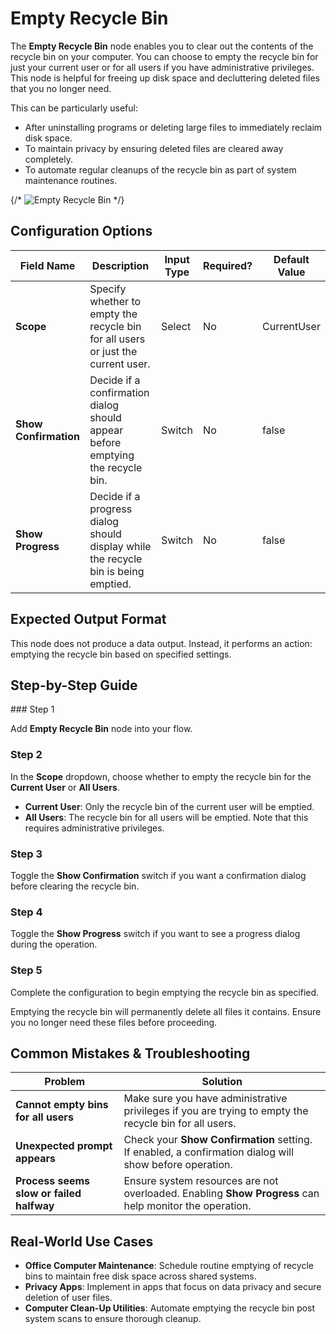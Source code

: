 
# Empty Recycle Bin

The **Empty Recycle Bin** node enables you to clear out the contents of the recycle bin on your computer. You can choose to empty the recycle bin for just your current user or for all users if you have administrative privileges. This node is helpful for freeing up disk space and decluttering deleted files that you no longer need.

This can be particularly useful:

- After uninstalling programs or deleting large files to immediately reclaim disk space.
- To maintain privacy by ensuring deleted files are cleared away completely.
- To automate regular cleanups of the recycle bin as part of system maintenance routines.

{/* ![Empty Recycle Bin](./empty-recycle-bin.png) */}

## Configuration Options

| Field Name            | Description                                                                        | Input Type | Required? | Default Value |
| --------------------- | ---------------------------------------------------------------------------------- | ---------- | --------- | ------------- |
| **Scope**             | Specify whether to empty the recycle bin for all users or just the current user.   | Select     | No        | CurrentUser   |
| **Show Confirmation** | Decide if a confirmation dialog should appear before emptying the recycle bin.     | Switch     | No        | false         |
| **Show Progress**     | Decide if a progress dialog should display while the recycle bin is being emptied. | Switch     | No        | false         |

## Expected Output Format

This node does not produce a data output. Instead, it performs an action: emptying the recycle bin based on specified settings.

## Step-by-Step Guide

<Steps>
### Step 1

Add **Empty Recycle Bin** node into your flow.

### Step 2

In the **Scope** dropdown, choose whether to empty the recycle bin for the **Current User** or **All Users**.

- **Current User**: Only the recycle bin of the current user will be emptied.
- **All Users**: The recycle bin for all users will be emptied. Note that this requires administrative privileges.

### Step 3

Toggle the **Show Confirmation** switch if you want a confirmation dialog before clearing the recycle bin.

### Step 4

Toggle the **Show Progress** switch if you want to see a progress dialog during the operation.

### Step 5

Complete the configuration to begin emptying the recycle bin as specified.

</Steps>

<Callout type="warning" title="Caution">
  Emptying the recycle bin will permanently delete all files it contains. Ensure
  you no longer need these files before proceeding.
</Callout>

## Common Mistakes & Troubleshooting

| Problem                                  | Solution                                                                                                |
| ---------------------------------------- | ------------------------------------------------------------------------------------------------------- |
| **Cannot empty bins for all users**      | Make sure you have administrative privileges if you are trying to empty the recycle bin for all users.  |
| **Unexpected prompt appears**            | Check your **Show Confirmation** setting. If enabled, a confirmation dialog will show before operation. |
| **Process seems slow or failed halfway** | Ensure system resources are not overloaded. Enabling **Show Progress** can help monitor the operation.  |

## Real-World Use Cases

- **Office Computer Maintenance**: Schedule routine emptying of recycle bins to maintain free disk space across shared systems.
- **Privacy Apps**: Implement in apps that focus on data privacy and secure deletion of user files.
- **Computer Clean-Up Utilities**: Automate emptying the recycle bin post system scans to ensure thorough cleanup.

